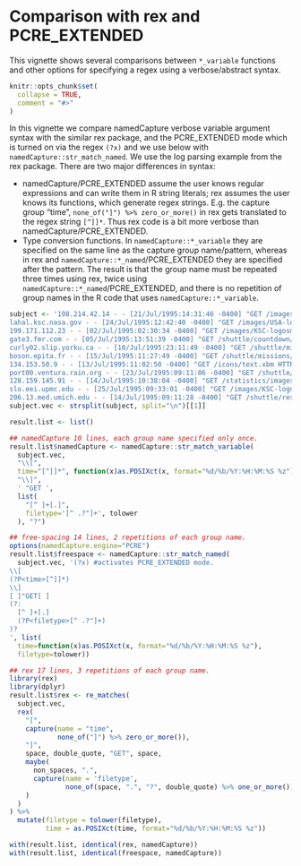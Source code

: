 <!--
%\VignetteEngine{knitr::knitr}
%\VignetteIndexEntry{vignette 3: comparing verbose regex syntax}
-->

# Comparison with rex and PCRE_EXTENDED

This vignette shows several comparisons between `*_variable` functions
and other options for specifying a regex using a verbose/abstract
syntax.

```r
knitr::opts_chunk$set(
  collapse = TRUE,
  comment = "#>"
)
```

In this vignette we compare namedCapture verbose variable argument
syntax with the similar rex package, and the PCRE_EXTENDED mode which
is turned on via the regex `(?x)` and we use below with
`namedCapture::str_match_named`. We use the log parsing example from
the rex package. There are two major differences in syntax:

* namedCapture/PCRE_EXTENDED assume the user knows regular expressions
  and can write them in R string literals; rex assumes the user knows
  its functions, which generate regex strings. E.g. the capture group
  "time", `none_of("]") %>% zero_or_more()` in rex gets translated to
  the regex string `[^]]*`. Thus rex code is a bit more verbose than
  namedCapture/PCRE_EXTENDED.
* Type conversion functions. In `namedCapture::*_variable` they are
  specified on the same line as the capture group name/pattern,
  whereas in rex and `namedCapture::*_named`/PCRE_EXTENDED they are
  specified after the pattern. The result is that the group name must
  be repeated three times using rex, twice using
  `namedCapture::*_named`/PCRE_EXTENDED, and there is no repetition of
  group names in the R code that uses `namedCapture::*_variable`.

```r
subject <- '198.214.42.14 - - [21/Jul/1995:14:31:46 -0400] "GET /images/ HTTP/1.0" 200 17688
lahal.ksc.nasa.gov - - [24/Jul/1995:12:42:40 -0400] "GET /images/USA-logosmall.gif HTTP/1.0" 200 234
199.171.112.23 - - [02/Jul/1995:02:30:34 -0400] "GET /images/KSC-logosmall.gif HTTP/1.0" 200 1204
gate3.fmr.com - - [05/Jul/1995:13:51:39 -0400] "GET /shuttle/countdown/ HTTP/1.0" 200 3985
curly02.slip.yorku.ca - - [10/Jul/1995:23:11:49 -0400] "GET /shuttle/missions/sts-70/sts-70-patch-small.gif HTTP/1.0" 200 5026
boson.epita.fr - - [15/Jul/1995:11:27:49 -0400] "GET /shuttle/missions/sts-71/movies/sts-71-mir-dock.mpg HTTP/1.0" 200 946425
134.153.50.9 - - [13/Jul/1995:11:02:50 -0400] "GET /icons/text.xbm HTTP/1.0" 200 527
port00.ventura.rain.org - - [23/Jul/1995:09:11:06 -0400] "GET /shuttle/countdown/ HTTP/1.0" 200 4324
128.159.145.91 - - [14/Jul/1995:10:38:04 -0400] "GET /statistics/images/getstats_big.gif HTTP/1.0" 200 6777
slo.eei.upmc.edu - - [25/Jul/1995:09:33:01 -0400] "GET /images/KSC-logosmall.gif HTTP/1.0" 200 1204
206.13.med.umich.edu - - [14/Jul/1995:09:11:28 -0400] "GET /shuttle/resources/orbiters/challenger-logo.gif HTTP/1.0" 200 4179'
subject.vec <- strsplit(subject, split="\n")[[1]]

result.list <- list()

## namedCapture 10 lines, each group name specified only once.
result.list$namedCapture <- namedCapture::str_match_variable(
  subject.vec,
  "\\[",
  time="[^]]*", function(x)as.POSIXct(x, format="%d/%b/%Y:%H:%M:%S %z"),
  "\\]",
  ' "GET ',
  list(
    "[^ ]+[.]",
    filetype='[^ .?"]+', tolower
  ), "?")

## free-spacing 14 lines, 2 repetitions of each group name.
options(namedCapture.engine="PCRE")
result.list$freespace <- namedCapture::str_match_named(
  subject.vec, '(?x) #activates PCRE_EXTENDED mode.
\\[
(?P<time>[^]]*) 
\\]
[ ]"GET[ ]
(?:
  [^ ]+[.]
  (?P<filetype>[^ .?"]+)
)?
', list(
  time=function(x)as.POSIXct(x, format="%d/%b/%Y:%H:%M:%S %z"),
  filetype=tolower))

## rex 17 lines, 3 repetitions of each group name.
library(rex)
library(dplyr)
result.list$rex <- re_matches(
  subject.vec,
  rex(
    "[",
    capture(name = "time",
            none_of("]") %>% zero_or_more()),
    "]",
    space, double_quote, "GET", space,
    maybe(
      non_spaces, ".",
      capture(name = 'filetype',
              none_of(space, ".", "?", double_quote) %>% one_or_more())
    )
  )
) %>%
  mutate(filetype = tolower(filetype),
         time = as.POSIXct(time, format="%d/%b/%Y:%H:%M:%S %z"))

with(result.list, identical(rex, namedCapture))
with(result.list, identical(freespace, namedCapture))

```

